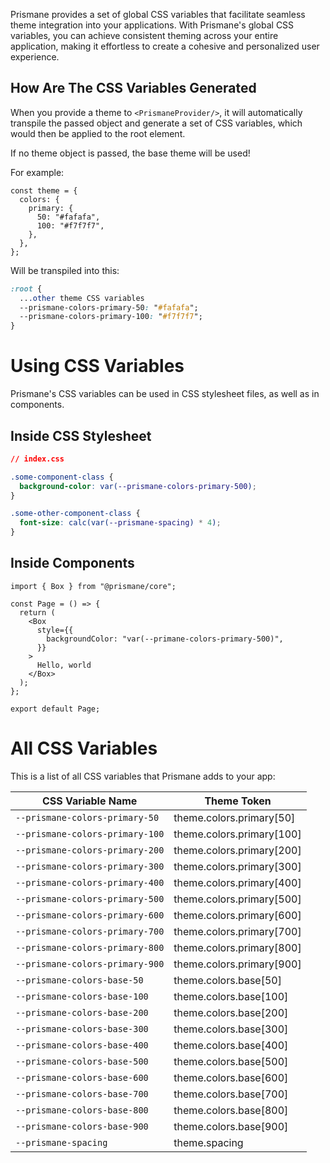 Prismane provides a set of global CSS variables that facilitate seamless theme integration into your applications. With Prismane's global CSS variables, you can achieve consistent theming across your entire application, making it effortless to create a cohesive and personalized user experience.

## How Are The CSS Variables Generated

When you provide a theme to `<PrismaneProvider/>`, it will automatically transpile the passed object and generate a set of CSS variables, which would then be applied to the root element.

<Important>
  If no theme object is passed, the base theme will be used!
</Important>

For example:

```tsx
const theme = {
  colors: {
    primary: {
      50: "#fafafa",
      100: "#f7f7f7",
    },
  },
};
```

Will be transpiled into this:

```css
:root {
  ...other theme CSS variables
  --prismane-colors-primary-50: "#fafafa";
  --prismane-colors-primary-100: "#f7f7f7";
}
```

# Using CSS Variables

Prismane's CSS variables can be used in CSS stylesheet files, as well as in components.

## Inside CSS Stylesheet

```css
// index.css

.some-component-class {
  background-color: var(--prismane-colors-primary-500);
}

.some-other-component-class {
  font-size: calc(var(--prismane-spacing) * 4);
}
```

## Inside Components

```tsx
import { Box } from "@prismane/core";

const Page = () => {
  return (
    <Box
      style={{
        backgroundColor: "var(--primane-colors-primary-500)",
      }}
    >
      Hello, world
    </Box>
  );
};

export default Page;
```

# All CSS Variables

This is a list of all CSS variables that Prismane adds to your app:

| CSS Variable Name               | Theme Token               |
| ------------------------------- | ------------------------- |
| `--prismane-colors-primary-50`  | theme.colors.primary[50]  |
| `--prismane-colors-primary-100` | theme.colors.primary[100] |
| `--prismane-colors-primary-200` | theme.colors.primary[200] |
| `--prismane-colors-primary-300` | theme.colors.primary[300] |
| `--prismane-colors-primary-400` | theme.colors.primary[400] |
| `--prismane-colors-primary-500` | theme.colors.primary[500] |
| `--prismane-colors-primary-600` | theme.colors.primary[600] |
| `--prismane-colors-primary-700` | theme.colors.primary[700] |
| `--prismane-colors-primary-800` | theme.colors.primary[800] |
| `--prismane-colors-primary-900` | theme.colors.primary[900] |
| `--prismane-colors-base-50`     | theme.colors.base[50]     |
| `--prismane-colors-base-100`    | theme.colors.base[100]    |
| `--prismane-colors-base-200`    | theme.colors.base[200]    |
| `--prismane-colors-base-300`    | theme.colors.base[300]    |
| `--prismane-colors-base-400`    | theme.colors.base[400]    |
| `--prismane-colors-base-500`    | theme.colors.base[500]    |
| `--prismane-colors-base-600`    | theme.colors.base[600]    |
| `--prismane-colors-base-700`    | theme.colors.base[700]    |
| `--prismane-colors-base-800`    | theme.colors.base[800]    |
| `--prismane-colors-base-900`    | theme.colors.base[900]    |
| `--prismane-spacing`            | theme.spacing             |

